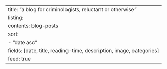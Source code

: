 ---
title: "a blog for criminologists, reluctant or otherwise"
listing:
  contents: blog-posts
  sort:
    - "date asc"  
  fields: [date, title, reading-time, description, image, categories]
  feed: true
---